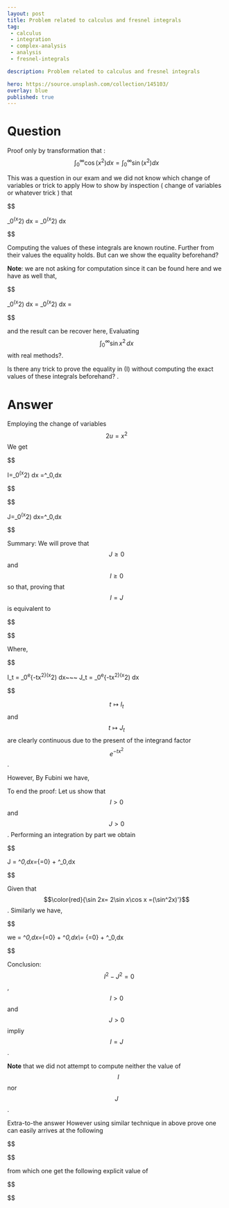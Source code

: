 ---
layout: post
title: Problem related to calculus and fresnel integrals
tag:
 - calculus
 - integration
 - complex-analysis
 - analysis
 - fresnel-integrals

description: Problem related to calculus and fresnel integrals

hero: https://source.unsplash.com/collection/145103/
overlay: blue 
published: true
---

# Question 

Proof only by transformation that : $$ \int_0^\infty \cos(x^2) dx = \int_0^\infty \sin(x^2) dx $$

<!--break-->


This was a  question in our exam and we did not know which change of variables or trick to apply 
How to show  by inspection ( change of variables or whatever trick  ) that 


$$

 \int_0^\infty \cos(x^2) dx = \int_0^\infty \sin(x^2) dx \tag{I} 

$$


Computing the values of these integrals are known routine.
 Further from their values the equality holds.
 But can we show the equality beforehand?



**Note**: we are  not asking for computation since it can be found here 
  and we have as well that, 
  

$$

 \int_0^\infty \cos(x^2) dx = \int_0^\infty \sin(x^2) dx =\sqrt{\frac{\pi}{8}}

$$


  and the result can be recover here, Evaluating $$\int_0^\infty \sin x^2\, dx$$ with real methods?.


Is there any trick to prove the equality in (I) without computing the exact values of these integrals beforehand?
.


# Answer 


Employing the change of variables $$2u =x^2$$ We get 

$$

I=\int_0^\infty \cos(x^2) dx =\frac{1}{\sqrt{2}}\int^\infty_0\frac{\cos(2x)}{\sqrt{x}}\,dx

$$

 

$$

 J=\int_0^\infty \sin(x^2) dx=\frac{1}{\sqrt{2}}\int^\infty_0\frac{\sin(2x)}{\sqrt{x}}\,dx 

$$



Summary: We will prove that  $$J\ge 0$$ and $$I\ge 0$$  so that, proving that $$I=J$$ is equivalent to  

$$

 \color{blue}{0= (I+J)(I-J)=I^2 -J^2 =\lim_{t \to 0}I_t^2-J^2_t}

$$


  Where, 

$$

I_t = \int_0^\infty e^{-tx^2}\cos(x^2) dx~~~~\text{and}~~~ J_t = \int_0^\infty e^{-tx^2}\sin(x^2) dx

$$


  $$t\mapsto I_t$$ and $$t\mapsto J_t$$ are clearly continuous due to the present of the integrand factor $$e^{-tx^2}$$.

However, By Fubini we have,
\begin{split}
I_t^2-J^2_t&=& \left(\int_0^\infty e^{-tx^2}\cos(x^2) dx\right)  \left(\int_0^\infty e^{-ty^2}\cos(y^2) dy\right) \\&-&  \left(\int_0^\infty e^{-tx^2}\sin(x^2) dx\right)  \left(\int_0^\infty e^{-ty^2}\sin(y^2) dy\right) \\
&=& \int_0^\infty \int_0^\infty e^{-t(x^2+y^2)}\cos(x^2+y^2)dxdy\\
&=&\int_0^{\frac\pi2}\int_0^\infty re^{-tr^2}\cos r^2 drd\theta\\&=&\frac\pi4 Re\left( \int_0^\infty \left[\frac{1}{i-t}e^{(i-t)r^2}\right]' dr\right)\\
&=&\color{blue}{\frac\pi4\frac{t}{1+t^2}\to 0~~as ~~~t\to 0}
\end{split}
To end the proof: Let us show that $$I> 0$$ and $$J> 0$$. Performing an integration by part we obtain


$$

J = \frac{1}{\sqrt{2}} \int^\infty_0\frac{\sin(2x)}{x^{1/2}}\,dx=\frac{1}{\sqrt{2}}\underbrace{\left[\frac{\sin^2 x}{x^{1/2}}\right]_0^\infty}_{=0} +\frac{1}{2\sqrt{2}} \int^\infty_0\frac{\sin^2 x}{x^{3/2}}\,dx\color{red}{>0}

$$


Given that $$\color{red}{\sin 2x= 2\sin x\cos x =(\sin^2x)'}$$. Similarly we have,


$$

we =  \frac{1}{\sqrt{2}}\int^\infty_0\frac{\cos(2x)}{\sqrt{x}}\,dx=\frac{1}{2\sqrt{2}}\underbrace{\left[\frac{\sin 2 x}{x^{1/2}}\right]_0^\infty}_{=0} +\frac{1}{4\sqrt{2}} \int^\infty_0\frac{\sin 2 x}{x^{3/2}}\,dx\\=
 \frac{1}{4\sqrt{2}}\underbrace{\left[\frac{\sin^2 x}{x^{1/2}}\right]_0^\infty}_{=0} +\frac{3}{8\sqrt{2}} \int^\infty_0\frac{\sin^2 x}{x^{5/2}}\,dx\color{red}{>0}

$$



Conclusion:  $$~~~I^2-J^2 =0$$, $$I>0$$ and $$J>0$$ impliy $$I=J$$. 

**Note** that we did not attempt to compute neither the value of $$~~I$$ nor $$J$$.

Extra-to-the answer However using similar technique in above prove one can easily arrives at the following 

$$

\color{blue}{I_tJ_t = \frac\pi8\frac{1}{t^2+1}}

$$

 from which one get the following  explicit value of 

$$

\color{red}{I^2=J^2= IJ = \lim_{t\to 0}I_tJ_t =\frac{\pi}{8}}

$$



